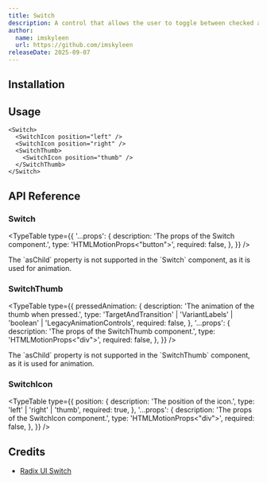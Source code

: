 ```yaml
---
title: Switch
description: A control that allows the user to toggle between checked and not checked.
author:
  name: imskyleen
  url: https://github.com/imskyleen
releaseDate: 2025-09-07
---
```


<ComponentPreview name="demo-primitives-radix-switch" />

## Installation

<ComponentInstallation name="primitives-radix-switch" />

## Usage

```tsx
<Switch>
  <SwitchIcon position="left" />
  <SwitchIcon position="right" />
  <SwitchThumb>
    <SwitchIcon position="thumb" />
  </SwitchThumb>
</Switch>
```

## API Reference

### Switch

<ExternalLink
  href="https://www.radix-ui.com/primitives/docs/components/switch#root"
  text="Radix UI API Reference - Switch.Root"
/>

<TypeTable
  type={{
    '...props': {
      description: 'The props of the Switch component.',
      type: 'HTMLMotionProps<"button">',
      required: false,
    },
  }}
/>

<Callout type="info">
  The `asChild` property is not supported in the `Switch` component, as it is
  used for animation.
</Callout>

### SwitchThumb

<ExternalLink
  href="https://www.radix-ui.com/primitives/docs/components/switch#thumb"
  text="Radix UI API Reference - Switch.Thumb"
/>

<TypeTable
  type={{
    pressedAnimation: {
      description: 'The animation of the thumb when pressed.',
      type:
        'TargetAndTransition' |
        'VariantLabels' |
        'boolean' |
        'LegacyAnimationControls',
      required: false,
    },
    '...props': {
      description: 'The props of the SwitchThumb component.',
      type: 'HTMLMotionProps<"div">',
      required: false,
    },
  }}
/>

<Callout type="info">
  The `asChild` property is not supported in the `SwitchThumb` component, as it
  is used for animation.
</Callout>

### SwitchIcon

<TypeTable
  type={{
    position: {
      description: 'The position of the icon.',
      type: 'left' | 'right' | 'thumb',
      required: true,
    },
    '...props': {
      description: 'The props of the SwitchIcon component.',
      type: 'HTMLMotionProps<"div">',
      required: false,
    },
  }}
/>

## Credits

- [Radix UI Switch](https://www.radix-ui.com/primitives/docs/components/switch)
